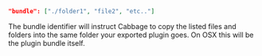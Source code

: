 ```json
"bundle": ["./folder1", "file2", "etc.."]
```
The bundle identifier will instruct Cabbage to copy the listed files and folders into the same folder your exported plugin goes. On OSX this will be the plugin bundle itself.
